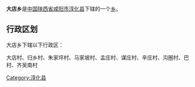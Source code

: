 {{中国乡级行政区
|行政区全称 = 大店乡
|景观照片文件名 = 
|景观照片描述 = 
|汉语拼音 =
|其他语言 = 
|其他语言名称 = 
|位置图文件名 = 
|位置图描述 = 
|自定义图片=
|上级行政区 = [[陕西省|陕西省]][[咸阳市|咸阳市]][[淳化县|淳化县]]
|行政区类别 = [[乡级行政区|乡]]
|行政区划代码 = 
|行政区划 = 
|村委会 = 
|居委会 = 
|建置时间 = 
|领导职位 = 
|领导名称 = 
|政府驻地 = 
|毗邻 = 
|地理坐标 = 
|总面积 = 
|总人口 = 
|户籍人口 = 
|户籍人口年份 = 
|常住人口 = 
|常住人口年份 = 
|人口密度 = 
|GDP = 
|邮政编码 = 
|电话区号 = 
|官方网站 = 
|网站名称 = 
}}
'''大店乡'''是[[中华人民共和国|中国]][[陕西省|陕西省]][[咸阳市|咸阳市]][[淳化县|淳化县]]下辖的一个[[乡级行政区|乡]]。

== 行政区划 ==
大店乡下辖以下行政区：

大店村、归乡村、朱家坪村、马家坡村、孟庄村、谋庄村、辛庄村、沟圈村、巴村、齐吴南村

{{陕西小作品}}
{{淳化县行政区划}}

[[Category:淳化县|Category:淳化县]]